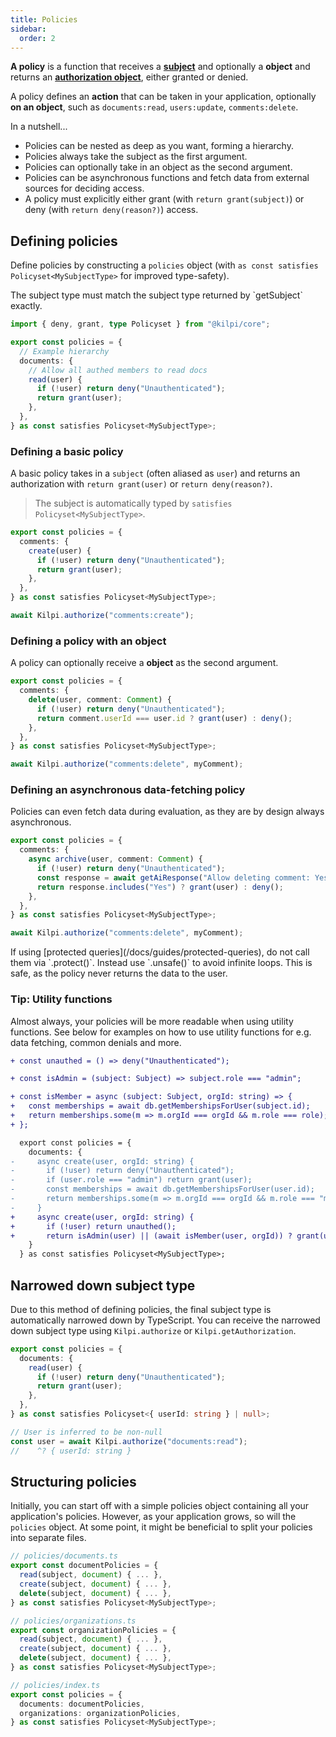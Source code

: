 ```yaml
---
title: Policies
sidebar:
  order: 2
---
```


**A policy** is a function that receives a [**subject**](/docs/concepts/subject) and optionally a **object** and returns an [**authorization object**](/docs/concepts/authorization-object), either granted or denied.

A policy defines an **action** that can be taken in your application, optionally **on an object**, such as `documents:read`, `users:update`, `comments:delete`.

In a nutshell...

- Policies can be nested as deep as you want, forming a hierarchy.
- Policies always take the subject as the first argument.
- Policies can optionally take in an object as the second argument.
- Policies can be asynchronous functions and fetch data from external sources for deciding access.
- A policy must explicitly either grant (with `return grant(subject)`) or deny (with `return deny(reason?)`) access.

## Defining policies

Define policies by constructing a `policies` object (with `as const satisfies Policyset<MySubjectType>` for improved type-safety).

<Aside>The subject type must match the subject type returned by `getSubject` exactly.</Aside>

```ts
import { deny, grant, type Policyset } from "@kilpi/core";

export const policies = {
  // Example hierarchy
  documents: {
    // Allow all authed members to read docs
    read(user) {
      if (!user) return deny("Unauthenticated");
      return grant(user);
    },
  },
} as const satisfies Policyset<MySubjectType>;
```

### Defining a basic policy

A basic policy takes in a `subject` (often aliased as `user`) and returns an authorization with `return grant(user)` or `return deny(reason?)`.

> The subject is automatically typed by `satisfies Policyset<MySubjectType>`.

```ts
export const policies = {
  comments: {
    create(user) {
      if (!user) return deny("Unauthenticated");
      return grant(user);
    },
  },
} as const satisfies Policyset<MySubjectType>;

await Kilpi.authorize("comments:create");
```

### Defining a policy with an object

A policy can optionally receive a **object** as the second argument.

```ts {3,5,10}
export const policies = {
  comments: {
    delete(user, comment: Comment) {
      if (!user) return deny("Unauthenticated");
      return comment.userId === user.id ? grant(user) : deny();
    },
  },
} as const satisfies Policyset<MySubjectType>;

await Kilpi.authorize("comments:delete", myComment);
```

### Defining an asynchronous data-fetching policy

Policies can even fetch data during evaluation, as they are by design always asynchronous.

```ts {5}
export const policies = {
  comments: {
    async archive(user, comment: Comment) {
      if (!user) return deny("Unauthenticated");
      const response = await getAiResponse("Allow deleting comment: Yes or no?");
      return response.includes("Yes") ? grant(user) : deny();
    },
  },
} as const satisfies Policyset<MySubjectType>;

await Kilpi.authorize("comments:delete", myComment);
```

<Aside type="warning">
  If using [protected queries](/docs/guides/protected-queries), do not call them via `.protect()`.
  Instead use `.unsafe()` to avoid infinite loops. This is safe, as the policy never returns the
  data to the user.
</Aside>

### Tip: Utility functions

Almost always, your policies will be more readable when using utility functions. See below for examples on how to use utility functions for e.g. data fetching, common denials and more.

```diff lang="ts"
+ const unauthed = () => deny("Unauthenticated");

+ const isAdmin = (subject: Subject) => subject.role === "admin";

+ const isMember = async (subject: Subject, orgId: string) => {
+   const memberships = await db.getMembershipsForUser(subject.id);
+   return memberships.some(m => m.orgId === orgId && m.role === role);
+ };

  export const policies = {
    documents: {
-     async create(user, orgId: string) {
-       if (!user) return deny("Unauthenticated");
-       if (user.role === "admin") return grant(user);
-       const memberships = await db.getMembershipsForUser(user.id);
-       return memberships.some(m => m.orgId === orgId && m.role === "manager") ? grant(user) : deny();
-     }
+     async create(user, orgId: string) {
+       if (!user) return unauthed();
+       return isAdmin(user) || (await isMember(user, orgId)) ? grant(user) : deny();
    }
  } as const satisfies Policyset<MySubjectType>;
```

## Narrowed down subject type

Due to this method of defining policies, the final subject type is automatically narrowed down by TypeScript. You can receive the narrowed down subject type using `Kilpi.authorize` or `Kilpi.getAuthorization`.

```ts {4-5,11}
export const policies = {
  documents: {
    read(user) {
      if (!user) return deny("Unauthenticated");
      return grant(user);
    },
  },
} as const satisfies Policyset<{ userId: string } | null>;

// User is inferred to be non-null
const user = await Kilpi.authorize("documents:read");
//    ^? { userId: string }
```

## Structuring policies

Initially, you can start off with a simple policies object containing all your application's policies. However, as your application grows, so will the `policies` object. At some point, it might be beneficial to split your policies into separate files.

```ts
// policies/documents.ts
export const documentPolicies = {
  read(subject, document) { ... },
  create(subject, document) { ... },
  delete(subject, document) { ... },
} as const satisfies Policyset<MySubjectType>;
```

```ts
// policies/organizations.ts
export const organizationPolicies = {
  read(subject, document) { ... },
  create(subject, document) { ... },
  delete(subject, document) { ... },
} as const satisfies Policyset<MySubjectType>;
```

```ts
// policies/index.ts
export const policies = {
  documents: documentPolicies,
  organizations: organizationPolicies,
} as const satisfies Policyset<MySubjectType>;
```
